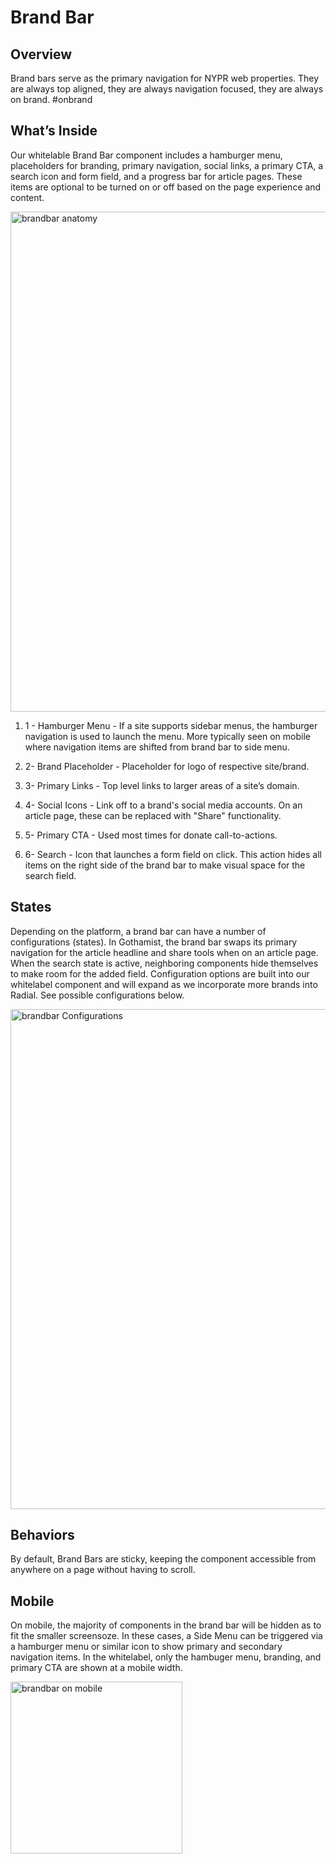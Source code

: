 
<Meta title="Components/Organisms/Brandbar" />


# Brand Bar

## Overview

Brand bars serve as the primary navigation for NYPR web properties. They are always top aligned, they are always navigation focused, they are always on brand. #onbrand

## What’s Inside

Our whitelable Brand Bar component includes a hamburger menu, placeholders for branding, primary navigation, social links, a primary CTA, a search icon and form field, and a progress bar for article pages. These items are optional to be turned on or off based on the page experience and content.

  
<img alt="brandbar anatomy" src="./images/Organisms-BrandBar-Anatomy.png" width="800" />


1. 1 - Hamburger Menu - If a site supports sidebar menus, the hamburger navigation is used to launch the menu. More typically seen on mobile where navigation items are shifted from brand bar to side menu.

2. 2- Brand Placeholder - Placeholder for logo of respective site/brand.

3. 3- Primary Links - Top level links to larger areas of a site’s domain.

4. 4- Social Icons - Link off to a brand's social media accounts. On an article page, these can be replaced with "Share" functionality.

5. 5- Primary CTA - Used most times for donate call-to-actions.

6. 6- Search - Icon that launches a form field on click. This action hides all items on the right side of the brand bar to make visual space for the search field.

  

## States

Depending on the platform, a brand bar can have a number of configurations (states). In Gothamist, the brand bar swaps its primary navigation for the article headline and share tools when on an article page. When the search state is active, neighboring components hide themselves to make room for the added field. Configuration options are built into our whitelabel component and will expand as we incorporate more brands into Radial. See possible configurations below.

<img alt="brandbar Configurations" src="./images/Organisms-BrandBar-Configurations.png" width="800" />


## Behaviors

By default, Brand Bars are sticky, keeping the component accessible from anywhere on a page without having to scroll.

  

## Mobile

On mobile, the majority of components in the brand bar will be hidden as to fit the smaller screensoze. In these cases, a Side Menu can be triggered via a hamburger menu or similar icon to show primary and secondary navigation items. In the whitelabel, only the hambuger menu, branding, and primary CTA are shown at a mobile width. 

<img alt="brandbar on mobile" src="./images/Organisms-BrandBar-Mobile.png" width="275" />
